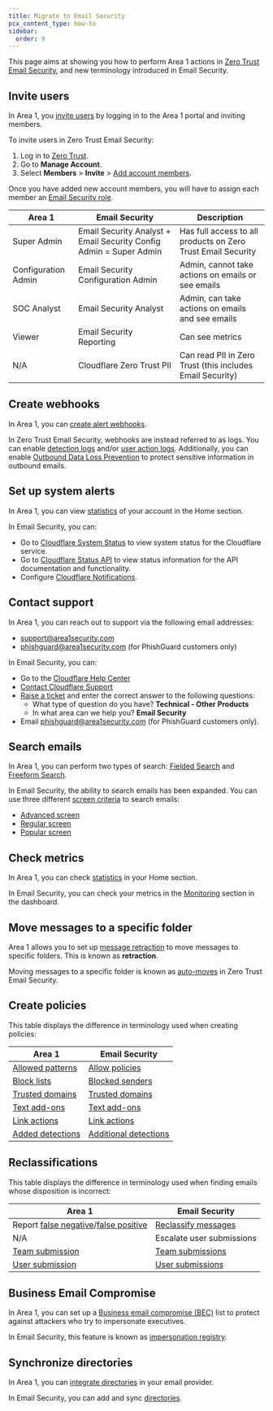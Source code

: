 ```yaml
---
title: Migrate to Email Security
pcx_content_type: how-to
sidebar:
  order: 9
---
```


This page aims at showing you how to perform Area 1 actions in [Zero Trust Email Security](/cloudflare-one/email-security/), and new terminology introduced in Email Security.

## Invite users

In Area 1, you [invite users](/email-security/account-setup/manage-account-members/#add-user) by logging in to the Area 1 portal and inviting members.

To invite users in Zero Trust Email Security:

1. Log in to [Zero Trust](https://one.dash.cloudflare.com/).
2. Go to **Manage Account**.
3. Select **Members** > **Invite** > [Add account members](/fundamentals/manage-members/manage/#add-account-members).

Once you have added new account members, you will have to assign each member an [Email Security role](/cloudflare-one/roles-permissions/#email-security-roles).

| Area 1              | Email Security                                                     | Description                                                  |
|---------------------|--------------------------------------------------------------------|--------------------------------------------------------------|
| Super Admin         | Email Security Analyst + Email Security Config Admin = Super Admin | Has full access to all products on Zero Trust Email Security |
| Configuration Admin | Email Security Configuration Admin                                 | Admin, cannot take actions on emails or see emails           |
| SOC Analyst         | Email Security Analyst                                             | Admin, can take actions on emails and see emails             |
| Viewer              | Email Security Reporting                                           | Can see metrics                                              |
|N/A | Cloudflare Zero Trust PII | Can read PII in Zero Trust (this includes Email Security)

## Create webhooks

In Area 1, you can [create alert webhooks](/email-security/email-configuration/domains-and-routing/alert-webhooks/#create-an-alert-webhook).

In Zero Trust Email Security, webhooks are instead referred to as logs. You can enable [detection logs](/cloudflare-one/insights/logs/enable-logs/#enable-detection-logs) and/or [user action logs](/cloudflare-one/insights/logs/enable-logs/#enable-user-action-logs). Additionally, you can enable [Outbound Data Loss Prevention](/cloudflare-one/email-security/outbound-dlp/) to protect sensitive information in outbound emails.

## Set up system alerts

In Area 1, you can view [statistics](/email-security/reporting/statistics-overview/) of your account in the Home section.

In Email Security, you can:

- Go to [Cloudflare System Status](https://www.cloudflarestatus.com/) to view system status for the Cloudflare service.
- Go to [Cloudflare Status API](https://www.cloudflarestatus.com/api) to view status information for the API documentation and functionality.
- Configure [Cloudflare Notifications](/notifications/get-started/).

## Contact support

In Area 1, you can reach out to support via the following email addresses:

- support@area1security.com
- phishguard@area1security.com (for PhishGuard customers only)

In Email Security, you can:

- Go to the [Cloudflare Help Center](https://www.support.cloudflare.com/s/?language=en_US)
- [Contact Cloudflare Support](/support/contacting-cloudflare-support/)
- [Raise a ticket](/support/contacting-cloudflare-support/#getting-help-with-an-issue) and enter the correct answer to the following questions:
  - What type of question do you have? **Technical - Other Products**
  - In what area can we help you? **Email Security**
- Email phishguard@area1security.com (for PhishGuard customers only).

## Search emails

In Area 1, you can perform two types of search: [Fielded Search](/email-security/reporting/search/#fielded-search) and [Freeform Search](/email-security/reporting/search/#freeform-search).

In Email Security, the ability to search emails has been expanded. You can use three different [screen criteria](/cloudflare-one/email-security/email-monitoring/search-email/#screen-criteria) to search emails:

- [Advanced screen](/cloudflare-one/email-security/email-monitoring/search-email/#advanced-screen)
- [Regular screen](/cloudflare-one/email-security/email-monitoring/search-email/#regular-screen)
- [Popular screen](/cloudflare-one/email-security/email-monitoring/search-email/#popular-screen)

## Check metrics

In Area 1, you can check [statistics](/email-security/reporting/statistics-overview/) in your Home section.

In Email Security, you can check your metrics in the [Monitoring](/cloudflare-one/email-security/email-monitoring/) section in the dashboard.

## Move messages to a specific folder

Area 1 allows you to set up [message retraction](/email-security/email-configuration/retract-settings/) to move messages to specific folders. This is known as **retraction**. 

Moving messages to a specific folder is known as [auto-moves](/cloudflare-one/email-security/auto-moves/) in Zero Trust Email Security.

## Create policies

This table displays the difference in terminology used when creating policies:

| Area 1                                                                                        | Email Security                                                                                    |
|-----------------------------------------------------------------------------------------------|---------------------------------------------------------------------------------------------------|
| [Allowed patterns](/email-security/email-configuration/lists/allowed-patterns/)               | [Allow policies](/cloudflare-one/email-security/detection-settings/allow-policies/)               |
| [Block lists](/email-security/email-configuration/lists/block-list/)                          | [Blocked senders](/cloudflare-one/email-security/detection-settings/blocked-senders/)             |
| [Trusted domains](/email-security/email-configuration/lists/trusted-domains/)                 | [Trusted domains](/cloudflare-one/email-security/detection-settings/trusted-domains/)             |
| [Text add-ons](/email-security/email-configuration/email-policies/text-addons/)               | [Text add-ons](/cloudflare-one/email-security/detection-settings/configure-text-add-ons/)         |
| [Link actions](/email-security/email-configuration/email-policies/link-actions/)              | [Link actions](/cloudflare-one/email-security/detection-settings/configure-link-actions/)         |
| [Added detections](/email-security/email-configuration/enhanced-detections/added-detections/) | [Additional detections](/cloudflare-one/email-security/detection-settings/additional-detections/) |

## Reclassifications

This table displays the difference in terminology used when finding emails whose disposition is incorrect:

| Area 1 | Email Security |
|--|--|
| Report [false negative](/email-security/email-configuration/phish-submissions/#false-negatives)/[false positive](/email-security/email-configuration/phish-submissions/#false-positives) | [ Reclassify messages ](/cloudflare-one/email-security/email-monitoring/search-email/#reclassify-messages) |
| N/A | Escalate user submissions |
| [Team submission](/email-security/email-configuration/phish-submissions/#how-to-submit-phish) | [Team submissions](/cloudflare-one/email-security/email-monitoring/search-email/#team-submissions) |
| [User submission](/email-security/email-configuration/phish-submissions/#how-to-submit-phish) | [User submissions](/cloudflare-one/email-security/email-monitoring/search-email/#user-submissions) |

## Business Email Compromise

In Area 1, you can set up a [Business email compromise (BEC)](/email-security/email-configuration/enhanced-detections/business-email-compromise/) list to protect against attackers who try to impersonate executives.

In Email Security, this feature is known as [impersonation registry](/cloudflare-one/email-security/detection-settings/impersonation-registry/).

## Synchronize directories

In Area 1, you can [integrate directories](/email-security/email-configuration/enhanced-detections/business-email-compromise/#integrating-a-directory) in your email provider.

In Email Security, you can add and sync [directories](/cloudflare-one/email-security/directories/).